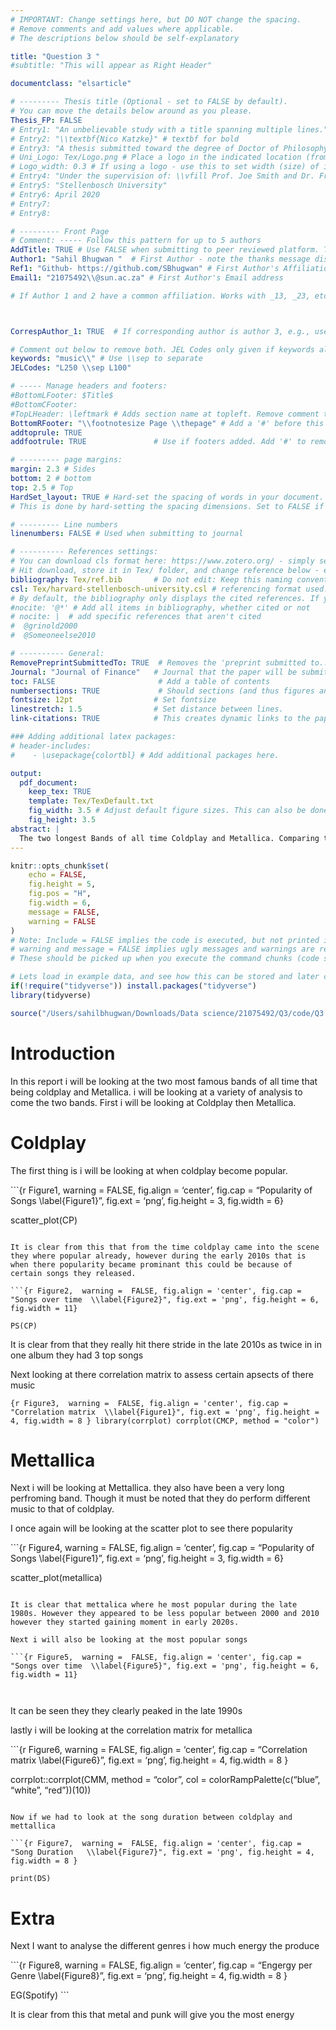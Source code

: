 ```yaml
---
# IMPORTANT: Change settings here, but DO NOT change the spacing.
# Remove comments and add values where applicable.
# The descriptions below should be self-explanatory

title: "Question 3 "
#subtitle: "This will appear as Right Header"

documentclass: "elsarticle"

# --------- Thesis title (Optional - set to FALSE by default).
# You can move the details below around as you please.
Thesis_FP: FALSE
# Entry1: "An unbelievable study with a title spanning multiple lines."
# Entry2: "\\textbf{Nico Katzke}" # textbf for bold
# Entry3: "A thesis submitted toward the degree of Doctor of Philosophy"
# Uni_Logo: Tex/Logo.png # Place a logo in the indicated location (from your root, e.g. defaults to ~/Tex/Logo.png) and uncomment this line. Leave uncommented for no image
# Logo_width: 0.3 # If using a logo - use this to set width (size) of image
# Entry4: "Under the supervision of: \\vfill Prof. Joe Smith and Dr. Frank Smith"
# Entry5: "Stellenbosch University"
# Entry6: April 2020
# Entry7:
# Entry8:

# --------- Front Page
# Comment: ----- Follow this pattern for up to 5 authors
AddTitle: TRUE # Use FALSE when submitting to peer reviewed platform. This will remove author names.
Author1: "Sahil Bhugwan "  # First Author - note the thanks message displayed as an italic footnote of first page.
Ref1: "Github- https://github.com/SBhugwan" # First Author's Affiliation
Email1: "21075492\\@sun.ac.za" # First Author's Email address

# If Author 1 and 2 have a common affiliation. Works with _13, _23, etc.



CorrespAuthor_1: TRUE  # If corresponding author is author 3, e.g., use CorrespAuthor_3: TRUE

# Comment out below to remove both. JEL Codes only given if keywords also given.
keywords: "music\\" # Use \\sep to separate
JELCodes: "L250 \\sep L100"

# ----- Manage headers and footers:
#BottomLFooter: $Title$
#BottomCFooter:
#TopLHeader: \leftmark # Adds section name at topleft. Remove comment to add it.
BottomRFooter: "\\footnotesize Page \\thepage" # Add a '#' before this line to remove footer.
addtoprule: TRUE
addfootrule: TRUE               # Use if footers added. Add '#' to remove line.

# --------- page margins:
margin: 2.3 # Sides
bottom: 2 # bottom
top: 2.5 # Top
HardSet_layout: TRUE # Hard-set the spacing of words in your document. This will stop LaTeX squashing text to fit on pages, e.g.
# This is done by hard-setting the spacing dimensions. Set to FALSE if you want LaTeX to optimize this for your paper.

# --------- Line numbers
linenumbers: FALSE # Used when submitting to journal

# ---------- References settings:
# You can download cls format here: https://www.zotero.org/ - simply search for your institution. You can also edit and save cls formats here: https://editor.citationstyles.org/about/
# Hit download, store it in Tex/ folder, and change reference below - easy.
bibliography: Tex/ref.bib       # Do not edit: Keep this naming convention and location.
csl: Tex/harvard-stellenbosch-university.csl # referencing format used.
# By default, the bibliography only displays the cited references. If you want to change this, you can comment out one of the following:
#nocite: '@*' # Add all items in bibliography, whether cited or not
# nocite: |  # add specific references that aren't cited
#  @grinold2000
#  @Someoneelse2010

# ---------- General:
RemovePreprintSubmittedTo: TRUE  # Removes the 'preprint submitted to...' at bottom of titlepage
Journal: "Journal of Finance"   # Journal that the paper will be submitting to, if RemovePreprintSubmittedTo is set to TRUE.
toc: FALSE                       # Add a table of contents
numbersections: TRUE             # Should sections (and thus figures and tables) be numbered?
fontsize: 12pt                  # Set fontsize
linestretch: 1.5                # Set distance between lines.
link-citations: TRUE            # This creates dynamic links to the papers in reference list.

### Adding additional latex packages:
# header-includes:
#    - \usepackage{colortbl} # Add additional packages here.

output:
  pdf_document:
    keep_tex: TRUE
    template: Tex/TexDefault.txt
    fig_width: 3.5 # Adjust default figure sizes. This can also be done in the chunks of the text.
    fig_height: 3.5
abstract: |
  The two longest Bands of all time Coldplay and Metallica. Comparing these two bands on longevity and musical progression 
---
```


<!-- First: Set your default preferences for chunk options: -->

<!-- If you want a chunk's code to be printed, set echo = TRUE. message = FALSE stops R printing ugly package loading details in your final paper too. I also suggest setting warning = FALSE and checking for warnings in R, else you might find ugly warnings in your paper. -->

```r
knitr::opts_chunk$set(
	echo = FALSE,
	fig.height = 5,
	fig.pos = "H",
	fig.width = 6,
	message = FALSE,
	warning = FALSE
)
# Note: Include = FALSE implies the code is executed, but not printed in your pdf.
# warning and message = FALSE implies ugly messages and warnings are removed from your pdf.
# These should be picked up when you execute the command chunks (code sections below) in your rmd, not printed in your paper!

# Lets load in example data, and see how this can be stored and later called from your 'data' folder.
if(!require("tidyverse")) install.packages("tidyverse")
library(tidyverse)

source("/Users/sahilbhugwan/Downloads/Data science/21075492/Q3/code/Q3.R")


```

<!-- ############################## -->

<!-- # Start Writing here: -->

<!-- ############################## -->

# Introduction \label{Introduction}

In this report i will be looking at the two most famous bands of all time that being coldplay and Metallica. i will be looking at a variety of analysis to come the two bands. First i will be looking at Coldplay then Metallica.

# Coldplay {.unnumbered}

The first thing is i will be looking at when coldplay become popular.

```{r Figure1,  warning =  FALSE, fig.align = 'center', fig.cap = "Popularity of Songs \\label{Figure1}", fig.ext = 'png', fig.height = 3, fig.width = 6}

scatter_plot(CP)

```

It is clear from this that from the time coldplay came into the scene they where popular already, however during the early 2010s that is when there popularity became prominant this could be because of certain songs they released.

```{r Figure2,  warning =  FALSE, fig.align = 'center', fig.cap = "Songs over time  \\label{Figure2}", fig.ext = 'png', fig.height = 6, fig.width = 11}

PS(CP)
```

It is clear from \ref{Figure2} that they really hit there stride in the late 2010s as twice in in one album they had 3 top songs

Next looking at there correlation matrix to assess certain apsects of there music

```{r Figure3,  warning =  FALSE, fig.align = 'center', fig.cap = "Correlation matrix  \\label{Figure1}", fig.ext = 'png', fig.height = 4, fig.width = 8 }
library(corrplot)
corrplot(CMCP, method = "color")
```

# Mettallica

Next i will be looking at Mettallica. they also have been a very long perfroming band. Though it must be noted that they do perform different music to that of coldplay.

I once again will be looking at the scatter plot to see there popularity

```{r Figure4,  warning =  FALSE, fig.align = 'center', fig.cap = "Popularity of Songs \\label{Figure1}", fig.ext = 'png', fig.height = 3, fig.width = 6}

scatter_plot(metallica)

```

It is clear that mettalica where he most popular during the late 1980s. However they appeared to be less popular between 2000 and 2010 however they started gaining moment in early 2020s.

Next i will also be looking at the most popular songs

```{r Figure5,  warning =  FALSE, fig.align = 'center', fig.cap = "Songs over time  \\label{Figure5}", fig.ext = 'png', fig.height = 6, fig.width = 11}



```

It can be seen they they clearly peaked in the late 1990s

lastly i will be looking at the correlation matrix for metallica

```{r Figure6,  warning =  FALSE, fig.align = 'center', fig.cap = "Correlation matrix  \\label{Figure6}", fig.ext = 'png', fig.height = 4, fig.width = 8 }


corrplot::corrplot(CMM, method = "color", col = colorRampPalette(c("blue", "white", "red"))(10))
```

Now if we had to look at the song duration between coldplay and mettallica

```{r Figure7,  warning =  FALSE, fig.align = 'center', fig.cap = "Song Duration   \\label{Figure7}", fig.ext = 'png', fig.height = 4, fig.width = 8 }

print(DS)

```

# Extra 

Next I want to analyse the different genres i how much energy the produce

```{r Figure8,  warning =  FALSE, fig.align = 'center', fig.cap = "Engergy per Genre  \\label{Figure8}", fig.ext = 'png', fig.height = 4, fig.width = 8 }

EG(Spotify)
```

It is clear from this that metal and punk will give you the most energy
